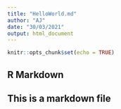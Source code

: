```yaml
---
title: "HelloWorld.md"
author: "AJ"
date: "30/03/2021"
output: html_document
---
```


```r
knitr::opts_chunk$set(echo = TRUE)
```

## R Markdown

## This is a markdown file